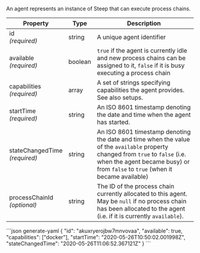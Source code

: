 An agent represents an instance of Steep that can execute <DocsLink href="#process-chains">process chains</DocsLink>.

| Property                               | Type    | Description
| -------------------------------------- | ------- | -----------
| id<br/>*(required)*                    | string  | A unique agent identifier
| available<br/>*(required)*             | boolean | `true` if the agent is currently idle and new process chains can be assigned to it, `false` if it is busy executing a process chain
| capabilities<br/>*(required)*          | array   | A set of strings specifying capabilities the agent provides. See also <DocsLink href="#setups">setups</DocsLink>.
| startTime<br/>*(required)*             | string  | An ISO 8601 timestamp denoting the date and time when the agent has started.
| stateChangedTime<br/>*(required)*      | string  | An ISO 8601 timestamp denoting the date and time when the value of the `available` property changed from `true` to `false` (i.e. when the agent became busy) or from `false` to `true` (when it became available)
| processChainId<br/>*(optional)*        | string  | The ID of the <DocsLink href="#process-chains">process chain</DocsLink> currently allocated to this agent. May be `null` if no process chain has been allocated to the agent (i.e. if it is currently `available`).

<CodeContainer title="Example">
```json generate-yaml
{
  "id": "akuxryerojbw7mnvovaa",
  "available": true,
  "capabilities": ["docker"],
  "startTime": "2020-05-26T10:50:02.001998Z",
  "stateChangedTime": "2020-05-26T11:06:52.367121Z"
}
```
</CodeContainer>
